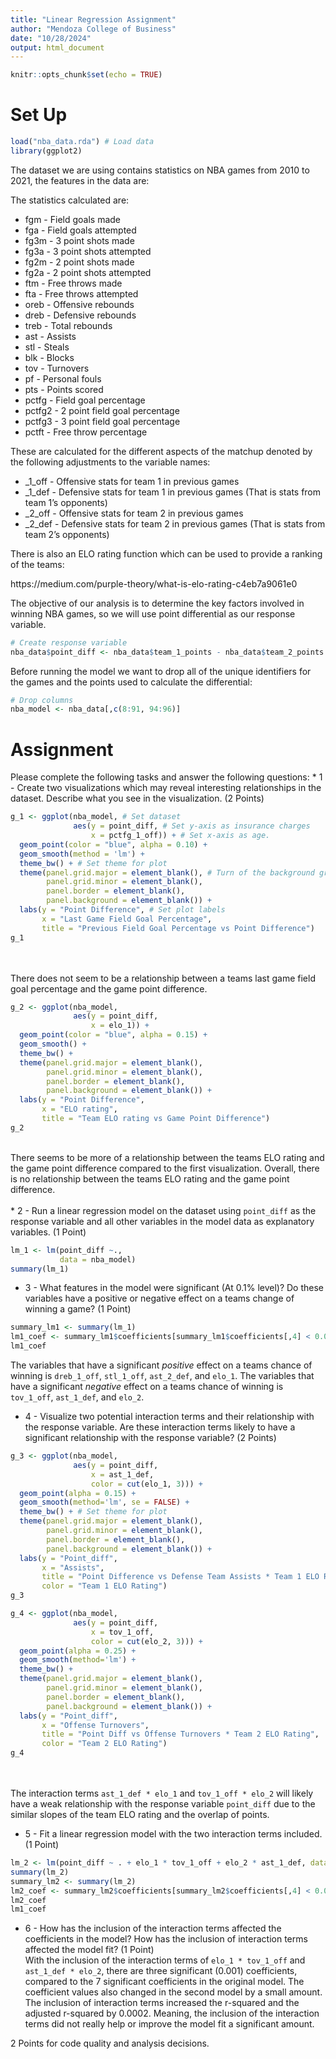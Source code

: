 ```yaml
---
title: "Linear Regression Assignment"
author: "Mendoza College of Business"
date: "10/28/2024"
output: html_document
---
```


```r
knitr::opts_chunk$set(echo = TRUE)
```

# Set Up

```r
load("nba_data.rda") # Load data
library(ggplot2)
```


The dataset we are using contains statistics on NBA games from 2010 to 2021, the features in the data are:

The statistics calculated are:

* fgm - Field goals made
* fga - Field goals attempted
* fg3m - 3 point shots made
* fg3a - 3 point shots attempted
* fg2m - 2 point shots made
* fg2a - 2 point shots attempted
* ftm - Free throws made
* fta - Free throws attempted
* oreb - Offensive rebounds
* dreb - Defensive rebounds
* treb - Total rebounds
* ast - Assists
* stl - Steals
* blk - Blocks
* tov - Turnovers
* pf - Personal fouls
* pts - Points scored
* pctfg - Field goal percentage
* pctfg2 - 2 point field goal percentage
* pctfg3 - 3 point field goal percentage
* pctft - Free throw percentage

These are calculated for the different aspects of the matchup denoted by the following adjustments to the variable names:

* _1_off - Offensive stats for team 1 in previous games
* _1_def - Defensive stats for team 1 in previous games (That is stats from team 1's opponents)
* _2_off - Offensive stats for team 2 in previous games
* _2_def - Defensive stats for team 2 in previous games (That is stats from team 2's opponents)

There is also an ELO rating function which can be used to provide a ranking of the teams:

https://medium.com/purple-theory/what-is-elo-rating-c4eb7a9061e0

The objective of our analysis is to determine the key factors involved in winning NBA games, so we will use point differential as our response variable.

```r
# Create response variable
nba_data$point_diff <- nba_data$team_1_points - nba_data$team_2_points
```

Before running the model we want to drop all of the unique identifiers for the games and the points used to calculate the differential:

```r
# Drop columns 
nba_model <- nba_data[,c(8:91, 94:96)]
```


# Assignment

Please complete the following tasks and answer the following questions:
* 1 - Create two visualizations which may reveal interesting relationships in the dataset. Describe what you see in the visualization. (2 Points) 

```r
g_1 <- ggplot(nba_model, # Set dataset 
              aes(y = point_diff, # Set y-axis as insurance charges 
                  x = pctfg_1_off)) + # Set x-axis as age.
  geom_point(color = "blue", alpha = 0.10) + 
  geom_smooth(method = 'lm') +
  theme_bw() + # Set theme for plot
  theme(panel.grid.major = element_blank(), # Turn of the background grid
        panel.grid.minor = element_blank(),
        panel.border = element_blank(),
        panel.background = element_blank()) +
  labs(y = "Point Difference", # Set plot labels
       x = "Last Game Field Goal Percentage",
       title = "Previous Field Goal Percentage vs Point Difference")
g_1 
```
<br>  
There does not seem to be a relationship between a teams last game field goal percentage and the game point difference. <br> 

```r
g_2 <- ggplot(nba_model, 
              aes(y = point_diff, 
                  x = elo_1)) + 
  geom_point(color = "blue", alpha = 0.15) + 
  geom_smooth() +
  theme_bw() + 
  theme(panel.grid.major = element_blank(), 
        panel.grid.minor = element_blank(),
        panel.border = element_blank(),
        panel.background = element_blank()) +
  labs(y = "Point Difference", 
       x = "ELO rating",
       title = "Team ELO rating vs Game Point Difference")
g_2 
```
<br> 
There seems to be more of a relationship between the teams ELO rating and the game point difference compared to the first visualization. Overall, there is no relationship between the teams ELO rating and the game point difference. <br><br> 
* 2 - Run a linear regression model on the dataset using `point_diff` as the response variable and all other variables in the model data as explanatory variables. (1 Point) 

```r
lm_1 <- lm(point_diff ~., 
           data = nba_model)
summary(lm_1)
```

* 3 - What features in the model were significant (At 0.1% level)? Do these variables have a positive or negative effect on a teams change of winning a game? (1 Point) 

```r
summary_lm1 <- summary(lm_1)
lm1_coef <- summary_lm1$coefficients[summary_lm1$coefficients[,4] < 0.001,]
lm1_coef
```
The variables that have a significant *positive* effect on a teams chance of winning is `dreb_1_off`, `stl_1_off`, `ast_2_def`, and `elo_1`. The variables that have a significant *negative* effect on a teams chance of winning is `tov_1_off`, `ast_1_def`, and `elo_2`. 


* 4 - Visualize two potential interaction terms and their relationship with the response variable. Are these interaction terms likely to have a significant relationship with the response variable? (2 Points)

```r
g_3 <- ggplot(nba_model, 
              aes(y = point_diff, 
                  x = ast_1_def, 
                  color = cut(elo_1, 3))) + 
  geom_point(alpha = 0.15) + 
  geom_smooth(method='lm', se = FALSE) +
  theme_bw() + # Set theme for plot
  theme(panel.grid.major = element_blank(), 
        panel.grid.minor = element_blank(),
        panel.border = element_blank(),
        panel.background = element_blank()) +
  labs(y = "Point_diff", 
       x = "Assists",
       title = "Point Difference vs Defense Team Assists * Team 1 ELO Rating",
       color = "Team 1 ELO Rating")
g_3
```

```r
g_4 <- ggplot(nba_model, 
              aes(y = point_diff, 
                  x = tov_1_off, 
                  color = cut(elo_2, 3))) + 
  geom_point(alpha = 0.25) + 
  geom_smooth(method='lm') +
  theme_bw() + 
  theme(panel.grid.major = element_blank(), 
        panel.grid.minor = element_blank(),
        panel.border = element_blank(),
        panel.background = element_blank()) +
  labs(y = "Point_diff", 
       x = "Offense Turnovers",
       title = "Point Diff vs Offense Turnovers * Team 2 ELO Rating",
       color = "Team 2 ELO Rating")
g_4
```
<br><br> The interaction terms `ast_1_def * elo_1` and `tov_1_off * elo_2` will likely have a weak relationship with the response variable `point_diff` due to the similar slopes of the team ELO rating and the overlap of points. <br> 

* 5 - Fit a linear regression model with the two interaction terms included. (1 Point)

```r
lm_2 <- lm(point_diff ~ . + elo_1 * tov_1_off + elo_2 * ast_1_def, data = nba_model)
summary(lm_2)
summary_lm2 <- summary(lm_2)
lm2_coef <- summary_lm2$coefficients[summary_lm2$coefficients[,4] < 0.001,]
lm2_coef
lm1_coef
```

* 6 - How has the inclusion of the interaction terms affected the coefficients in the model? How has the inclusion of interaction terms affected the model fit? (1 Point)
<br> 
With the inclusion of the interaction terms of `elo_1 * tov_1_off` and `ast_1_def * elo_2`, there are three significant (0.001) coefficients, compared to the 7 significant coefficients in the original model. The coefficient values also changed in the second model by a small amount. The inclusion of interaction terms increased the r-squared and the adjusted r-squared by 0.0002. Meaning, the inclusion of the interaction terms did not really help or improve the model fit a significant amount. 

2 Points for code quality and analysis decisions.
